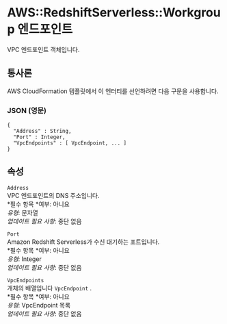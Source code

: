 # AWS::RedshiftServerless::Workgroup 엔드포인트

VPC 엔드포인트 객체입니다.

## 통사론

AWS CloudFormation 템플릿에서 이 엔터티를 선언하려면 다음 구문을 사용합니다.

### JSON (영문)

```
{
  "Address" : String,
  "Port" : Integer,
  "VpcEndpoints" : [ VpcEndpoint, ... ]
}
```

## 속성

`Address`  
VPC 엔드포인트의 DNS 주소입니다.  
*필수 항목 *여부: 아니요  
_유형_: 문자열  
_업데이트 필요 사항_: 중단 없음

`Port`  
Amazon Redshift Serverless가 수신 대기하는 포트입니다.  
*필수 항목 *여부: 아니요  
_유형_: Integer  
_업데이트 필요 사항_: 중단 없음

`VpcEndpoints`  
개체의 배열입니다 `VpcEndpoint` .  
*필수 항목 *여부: 아니요  
_유형_: VpcEndpoint 목록  
_업데이트 필요 사항_: 중단 없음
